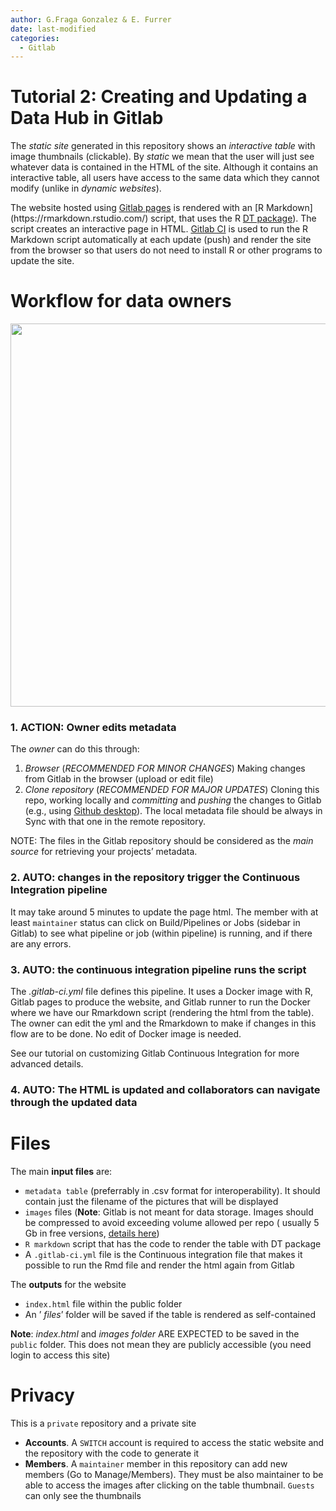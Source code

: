 ```yaml
---
author: G.Fraga Gonzalez & E. Furrer
date: last-modified
categories:
  - Gitlab
---
```


# Tutorial 2: Creating and Updating a Data Hub in Gitlab {.unnumbered}

The *static site* generated in this repository shows an *interactive table* with image thumbnails (clickable). By *static* we mean that the user will just see whatever data is contained in the HTML of the site. Although it contains an interactive table, all users have access to the same data which they cannot modify (unlike in *dynamic websites*).

The website hosted using [Gitlab pages](shttps://docs.gitlab.com/ee/user/project/pages/) is rendered with an \[R Markdown\] (https://rmarkdown.rstudio.com/) script, that uses the R [DT package](https://rstudio.github.io/DT/)). The script creates an interactive page in HTML. [Gitlab CI](https://docs.gitlab.com/ee/ci/) is used to run the R Markdown script automatically at each update (push) and render the site from the browser so that users do not need to install R or other programs to update the site.

# Workflow for data owners

![](uploads/6e6e99d42e8bb7d128fbbc6ee131ab12/image.png){width="613"}

### 1. ACTION: Owner edits **metadata**

The *owner* can do this through:

1.  *Browser* (*RECOMMENDED FOR MINOR CHANGES*) Making changes from Gitlab in the browser (upload or edit file)
2.  *Clone repository* (*RECOMMENDED FOR MAJOR UPDATES*) Cloning this repo, working locally and *committing* and *pushing* the changes to Gitlab (e.g., using [Github desktop](https://desktop.github.com/)). The local metadata file should be always in Sync with that one in the remote repository.

NOTE: The files in the Gitlab repository should be considered as the *main source* for retrieving your projects' metadata.

### 2. AUTO: changes in the repository **trigger the Continuous Integration pipeline**

It may take around 5 minutes to update the page html. The member with at least `maintainer` status can click on Build/Pipelines or Jobs (sidebar in Gitlab) to see what pipeline or job (within pipeline) is running, and if there are any errors.

### 3. AUTO: the continuous integration pipeline **runs the script**

The *.gitlab-ci.yml* file defines this pipeline. It uses a Docker image with R, Gitlab pages to produce the website, and Gitlab runner to run the Docker where we have our Rmarkdown script (rendering the html from the table). The owner can edit the yml and the Rmarkdown to make if changes in this flow are to be done. No edit of Docker image is needed.

See our tutorial on customizing Gitlab Continuous Integration for more advanced details.

### 4. AUTO: The HTML is updated and collaborators can navigate through the updated data

# Files

The main **input files** are:

-   `metadata table` (preferrably in .csv format for interoperability). It should contain just the filename of the pictures that will be displayed
-   `images` files (**Note**: Gitlab is not meant for data storage. Images should be compressed to avoid exceeding volume allowed per repo ( usually 5 Gb in free versions, [details here](https://about.gitlab.com/pricing/faq-paid-storage-transfer/))
-   `R markdown` script that has the code to render the table with DT package
-   A `.gitlab-ci.yml` file is the Continuous integration file that makes it possible to run the Rmd file and render the html again from Gitlab

The **outputs** for the website

-   `index.html` file within the public folder
-   An ' *files*' folder will be saved if the table is rendered as self-contained

**Note**: *index.html* and *images folder* ARE EXPECTED to be saved in the `public` folder. This does not mean they are publicly accessible (you need login to access this site)

# Privacy

This is a `private` repository and a private site

-   **Accounts**. A `SWITCH` account is required to access the static website and the repository with the code to generate it
-   **Members**. A `maintainer` member in this repository can add new members (Go to Manage/Members). They must be also maintainer to be able to access the images after clicking on the table thumbnail. `Guests` can only see the thumbnails
